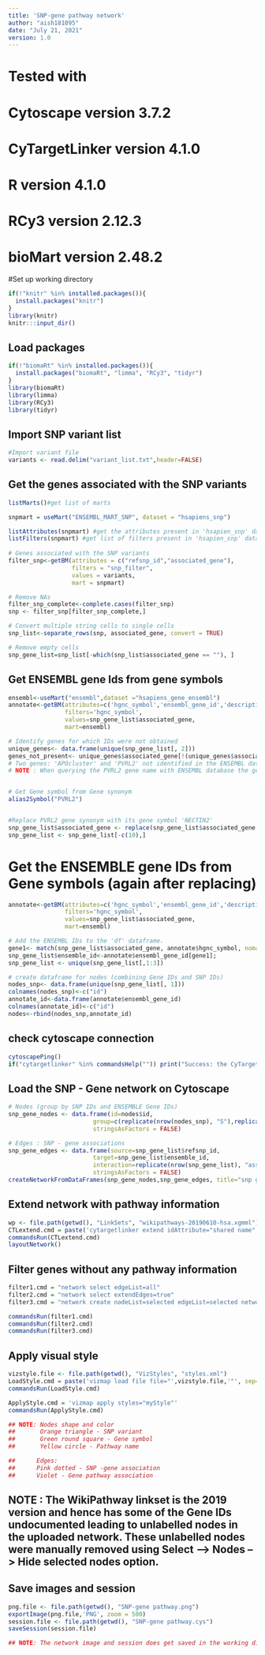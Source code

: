 ---
title: 'SNP-gene pathway network'
author: "aish181095"
date: "July 21, 2021"
version: 1.0
---
  
################################
# Tested with 
# Cytoscape version 3.7.2
# CyTargetLinker version 4.1.0
# R version 4.1.0
# RCy3 version 2.12.3
# bioMart version 2.48.2
################################



#Set up working directory 
```{r set working directory}
if(!"knitr" %in% installed.packages()){
  install.packages("knitr")
}
library(knitr)
knitr:::input_dir()
```

## Load packages
```{r setup, include=FALSE}
if(!"biomaRt" %in% installed.packages()){
  install.packages("biomaRt", "limma", "RCy3", "tidyr")
}
library(biomaRt)
library(limma)
library(RCy3)
library(tidyr)
```

## Import SNP variant list
```{r}
#Import variant file
variants <- read.delim("variant_list.txt",header=FALSE)
```


## Get the genes associated with the SNP variants
```{r}
listMarts()#get list of marts 

snpmart = useMart("ENSEMBL_MART_SNP", dataset = "hsapiens_snp")

listAttributes(snpmart) #get the attributes present in 'hsapien_snp' dataset.
listFilters(snpmart) #get list of filters present in 'hsapien_snp' dataset. 
 
# Genes associated with the SNP variants
filter_snp<-getBM(attributes = c("refsnp_id","associated_gene"),
                  filters = "snp_filter",
                  values = variants,
                  mart = snpmart)

# Remove NAs
filter_snp_complete<-complete.cases(filter_snp)
snp <- filter_snp[filter_snp_complete,]

# Convert multiple string cells to single cells
snp_list<-separate_rows(snp, associated_gene, convert = TRUE)

# Remove empty cells 
snp_gene_list=snp_list[-which(snp_list$associated_gene == ""), ]
```

## Get ENSEMBL gene Ids from gene symbols
```{r}
ensembl<-useMart("ensembl",dataset ="hsapiens_gene_ensembl")
annotate<-getBM(attributes=c('hgnc_symbol','ensembl_gene_id','description'),
                filters='hgnc_symbol',
                values=snp_gene_list$associated_gene,
                mart=ensembl)

# Identify genes for which IDs were not obtained
unique_genes<- data.frame(unique(snp_gene_list[, 2]))
genes_not_present<- unique_genes$associated_gene[!(unique_genes$associated_gene %in% annotate$hgnc_symbol)]
# Two genes: 'APOcluster' and 'PVRL2' not identified in the ENSEMBL database
# NOTE : When querying the PVRL2 gene name with ENSEMBL database the gene name was identified to be a 'Gene synonym'.


# Get Gene symbol from Gene synonym
alias2Symbol("PVRL2")


#Replace PVRL2 gene synonym with its gene symbol 'NECTIN2'
snp_gene_list$associated_gene <- replace(snp_gene_list$associated_gene, 20,'NECTIN2')
snp_gene_list <- snp_gene_list[-c(10),]
```

# Get the ENSEMBLE gene IDs from Gene symbols (again after replacing)
```{r}
annotate<-getBM(attributes=c('hgnc_symbol','ensembl_gene_id','description'),
                filters='hgnc_symbol',
                values=snp_gene_list$associated_gene,
                mart=ensembl)

# Add the ENSEMBL IDs to the 'df' dataframe.
gene1<- match(snp_gene_list$associated_gene, annotate$hgnc_symbol, nomatch = 0)
snp_gene_list$ensemble_id<-annotate$ensembl_gene_id[gene1];
snp_gene_list <- unique(snp_gene_list[,1:3])
```

```{r}
# create dataframe for nodes (combining Gene IDs and SNP IDs)
nodes_snp<- data.frame(unique(snp_gene_list[, 1]))
colnames(nodes_snp)<-c("id")
annotate_id<-data.frame(annotate$ensembl_gene_id)
colnames(annotate_id)<-c("id")
nodes<-rbind(nodes_snp,annotate_id)
```


## check cytoscape connection
```{r test connection}
cytoscapePing()
if("cytargetlinker" %in% commandsHelp("")) print("Success: the CyTargetLinker app is installed") else print("Warning: CyTargetLinker app is not installed. Please install the CyTargetLinker app before proceeding.")
```

## Load the SNP - Gene network on Cytoscape
```{r test connection}
# Nodes (group by SNP IDs and ENSEMBLE Gene IDs)
snp_gene_nodes <- data.frame(id=nodes$id,
                        group=c(replicate(nrow(nodes_snp), "S"),replicate(nrow(annotate_id), "G")),
                        stringsAsFactors = FALSE)

# Edges : SNP - gene associations
snp_gene_edges <- data.frame(source=snp_gene_list$refsnp_id,
                        target=snp_gene_list$ensemble_id,
                        interaction=replicate(nrow(snp_gene_list), "associated"),
                        stringsAsFactors = FALSE)
createNetworkFromDataFrames(snp_gene_nodes,snp_gene_edges, title="snp gene network", collection="DataFrame Example")
```

## Extend network with pathway information
```{r}
wp <- file.path(getwd(), "LinkSets", "wikipathways-20190610-hsa.xgmml")
CTLextend.cmd = paste('cytargetlinker extend idAttribute="shared name" linkSetFiles="', wp, '" network=current direction=SOURCES', sep="")
commandsRun(CTLextend.cmd)
layoutNetwork()
```
## Filter genes without any pathway information
```{r}
filter1.cmd = "network select edgeList=all"
filter2.cmd = "network select extendEdges=true"
filter3.cmd = "network create nodeList=selected edgeList=selected networkName=selection source=current"

commandsRun(filter1.cmd)
commandsRun(filter2.cmd)
commandsRun(filter3.cmd)
```
## Apply visual style
```{r}
vizstyle.file <- file.path(getwd(), "VizStyles", "styles.xml")
LoadStyle.cmd = paste('vizmap load file file="',vizstyle.file,'"', sep="")
commandsRun(LoadStyle.cmd)

ApplyStyle.cmd = 'vizmap apply styles="myStyle"'
commandsRun(ApplyStyle.cmd)

## NOTE: Nodes shape and color
##       Orange triangle - SNP variant
##       Green round square - Gene symbol
##       Yellow circle - Pathway name

##      Edges:
##      Pink dotted - SNP -gene association
##      Violet - Gene pathway association
```
## NOTE : The WikiPathway linkset is the 2019 version and hence has some of the Gene IDs undocumented leading to unlabelled nodes in the uploaded network. These unlabelled nodes were manually removed using Select --> Nodes --> Hide selected nodes option. 

## Save images and session
```{r}
png.file <- file.path(getwd(), "SNP-gene pathway.png")
exportImage(png.file,'PNG', zoom = 500)
session.file <- file.path(getwd(), "SNP-gene pathway.cys")
saveSession(session.file)

## NOTE: The network image and session does get saved in the working directory despite the message 'failed to execute:...'.

```



